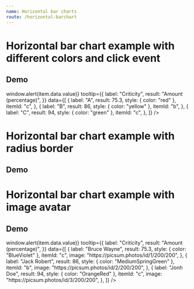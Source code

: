 ```yaml
---
name: Horizontal bar charts
route: /horizontal-barchart
---
```



# Horizontal bar chart example with different colors and click event

## Demo

<Playground>
  <HorizontalBarChart
    boldTickLabel
    showTickInfos
    marginLeftTitle="50%"
    title="RYG graph"
    xType="time"
    onClickBar={(item) => window.alert(item.data.value)}
    tooltip={{
      label: "Criticity",
      result: "Amount (percentage)",
    }}
    data={[
      {
        label: "A",
        result: 75.3,
        style: { color: "red" },
        itemId: "c",
      },
      {
        label: "B",
        result: 86,
        style: { color: "yellow" },
        itemId: "b",
      },
      {
        label: "C",
        result: 94,
        style: { color: "green" },
        itemId: "c",
      },
    ]}
  />
</Playground>

# Horizontal bar chart example with radius border

## Demo

<Playground>
  <HorizontalBarChart
    xComplement="%"
    color="#8BC34A"
    title="horizontal chart"
    toolboxTooltip={{ saveAsImage: "save as image" }}
    tooltip={{
      label: "Equipment",
      result: "Reliability",
    }}
    data={[
      { label: "equipment 01", result: 2 },
      { label: "equipment 02", result: 40 },
      { label: "equipment 03", result: 30 },
      { label: "equipment 04", result: 20 },
      { label: "equipment 05", result: 40 },
      { label: "equipment 06", result: 50 },
      { label: "equipment 07", result: 15 },
      { label: "equipment 08", result: 70 },
      { label: "equipment 09", result: 80 },
      { label: "equipment 10", result: 99 },
    ]}
  />
</Playground>

# Horizontal bar chart example with image avatar

## Demo

<Playground>
  <HorizontalBarChart
    boldTickLabel
    showTickInfos
    marginLeftTitle="50%"
    title="RYG graph"
    xType="time"
    onClickBar={(item) => window.alert(item.data.value)}
    tooltip={{
      label: "Criticity",
      result: "Amount (percentage)",
    }}
    data={[
      {
        label: "Bruce Wayne",
        result: 75.3,
        style: { color: "BlueViolet" },
        itemId: "c",
        image: "https://picsum.photos/id/1/200/200",
      },
      {
        label: "Jack Robert",
        result: 86,
        style: { color: "MediumSpringGreen" },
        itemId: "b",
        image: "https://picsum.photos/id/2/200/200",
      },
      {
        label: "Jonh Doe",
        result: 94,
        style: { color: "OrangeRed" },
        itemId: "c",
        image: "https://picsum.photos/id/3/200/200",
      },
    ]}
  />
</Playground>
